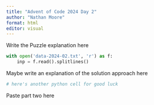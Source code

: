 ```yaml
---
title: "Advent of Code 2024 Day 2"
author: "Nathan Moore"
format: html
editor: visual
---
```


Write the Puzzle explanation here

```python

with open('data-2024-02.txt', 'r') as f:
    inp = f.read().splitlines()

```

Maybe write an explanation of the solution approach here

```python
# here's another python cell for good luck

```

Paste part two here
